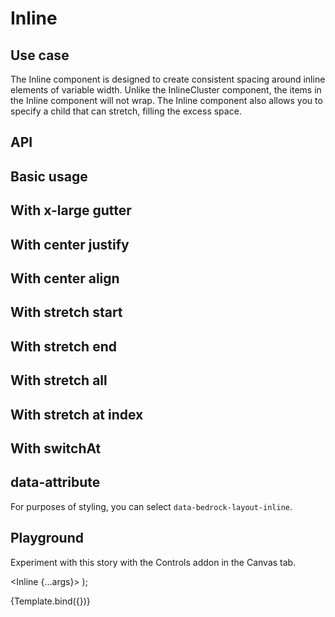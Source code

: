 

<Meta title="Components/Inline" component={Inline} />

# Inline

## Use case

The Inline component is designed to create consistent spacing around inline elements of variable width. Unlike the InlineCluster component,
the items in the Inline component will not wrap. The Inline component also allows you to specify a child that can stretch, filling the excess space.

## API

<ArgsTable of={Inline} />

## Basic usage

<Preview withToolbar>
  <Story name="Basic">
    <Inline gutter="lg">
      <Box />
      <Box />
      <Box />
      <Box />
    </Inline>
  </Story>
</Preview>

## With x-large gutter

<Preview withToolbar>
  <Story name="With x-large gutter">
    <Inline gutter="xl">
      <Box />
      <Box />
      <Box />
      <Box />
    </Inline>
  </Story>
</Preview>

## With center justify

<Preview withToolbar>
  <Story name="With center justify">
    <Inline justify="center" gutter="xl">
      <Box />
      <Box />
      <Box />
      <Box />
    </Inline>
  </Story>
</Preview>

## With center align

<Preview withToolbar>
  <Story name="With center align">
    <Inline align="center" gutter="xl">
      <Box style={{ height: 200 }} />
      <Box />
      <Box />
      <Box />
    </Inline>
  </Story>
</Preview>

## With stretch start

<Preview withToolbar>
  <Story name="With stretch start">
    <Inline gutter="lg" stretch="start">
      <Box />
      <Box />
      <Box />
      <Box />
    </Inline>
  </Story>
</Preview>

## With stretch end

<Preview withToolbar>
  <Story name="With stretch end">
    <Inline gutter="lg" stretch="end">
      <Box />
      <Box />
      <Box />
      <Box />
    </Inline>
  </Story>
</Preview>

## With stretch all

<Preview withToolbar>
  <Story name="With stretch all">
    <Inline gutter="lg" stretch="all">
      <Box />
      <Box />
      <Box />
      <Box />
    </Inline>
  </Story>
</Preview>

## With stretch at index

<Preview withToolbar>
  <Story name="With stretch at index">
    <Inline gutter="lg" stretch={2}>
      <Box />
      <Box />
      <Box />
      <Box />
    </Inline>
  </Story>
</Preview>

## With switchAt

<Preview withToolbar>
  <Story name="With switchAt">
    <Inline gutter="lg" switchAt="60rem">
      <Box />
      <Box />
      <Box />
      <Box />
    </Inline>
  </Story>
</Preview>

## data-attribute

For purposes of styling, you can select `data-bedrock-layout-inline`.

## Playground

Experiment with this story with the Controls addon in the Canvas tab.

   <Inline {...args}>
      <Box />
      <Box />
      <Box />
      <Box />
    </Inline>
);

<Canvas withToolbar>
  <Story
    name="Controls"
    args={{
      gutter: "lg",
      justify: "start",
      align: "start",
      stretch: "end",
      switchAt: "40rem",
    }}
  >
    {Template.bind({})}
  </Story>
</Canvas>

<ArgsTable story="Controls" />
